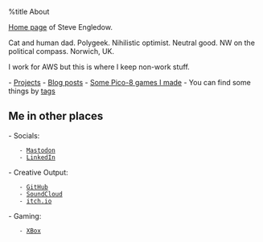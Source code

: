 %title About

[[https://en.wikipedia.org/wiki/Personal_web_page|Home page]] of Steve Engledow.

Cat and human dad.
Polygeek.
Nihilistic optimist.
Neutral good.
NW on the political compass.
Norwich, UK.

I work for AWS but this is where I keep non-work stuff.

- [[projects|Projects]]
- [[diary/index|Blog posts]]
- [[https://stilvoid.itch.io/|Some Pico-8 games I made]]
- You can find some things by [[tags]]

== Me in other places ==

- Socials: 
    - [[https://retro.pizza/@stilvoid|Mastodon]]
    - [[https://www.linkedin.com/in/stilvoid/|LinkedIn]]
- Creative Output:
    - [[https://github.com/stilvoid/|GitHub]]
    - [[https://soundcloud.com/stilvoid|SoundCloud]]
    - [[https://stilvoid.itch.io/|itch.io]]
- Gaming:
    - [[https://www.xbox.com/en-GB/play/user/Stilvoid|XBox]]
